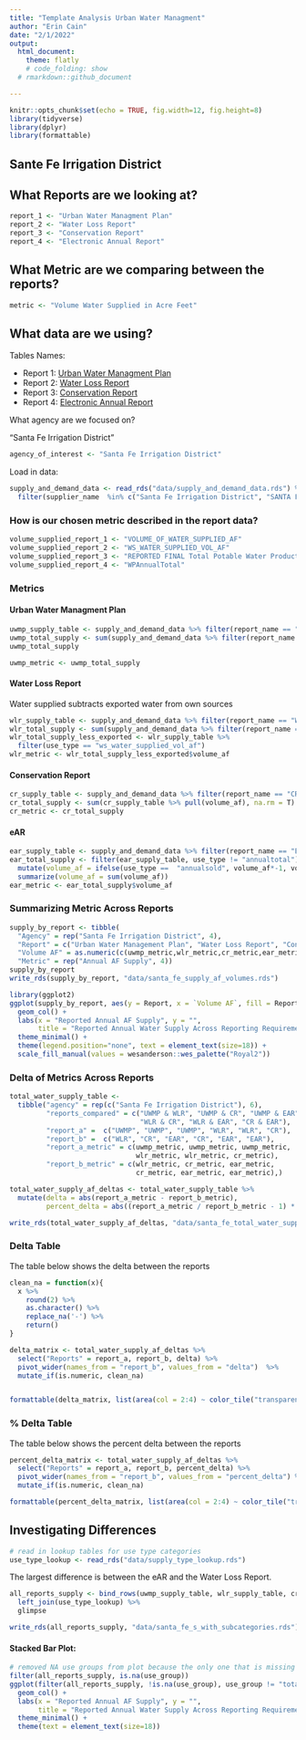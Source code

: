 ```yaml
---
title: "Template Analysis Urban Water Managment"
author: "Erin Cain"
date: "2/1/2022"
output: 
  html_document:
    theme: flatly
    # code_folding: show
  # rmarkdown::github_document

---
```


```r
knitr::opts_chunk$set(echo = TRUE, fig.width=12, fig.height=8)
library(tidyverse)
library(dplyr)
library(formattable)
```

## Sante Fe Irrigation District
 
## What Reports are we looking at? 

```r
report_1 <- "Urban Water Managment Plan"
report_2 <- "Water Loss Report"
report_3 <- "Conservation Report"
report_4 <- "Electronic Annual Report"
```

## What Metric are we comparing between the reports?

```r
metric <- "Volume Water Supplied in Acre Feet"
```

## What data are we using?

Tables Names: 

* Report 1: [Urban Water Managment Plan](https://wuedata.water.ca.gov/uwmp_export_2020.asp)
* Report 2: [Water Loss Report](https://wuedata.water.ca.gov/awwa_export)
* Report 3: [Conservation Report](https://www.waterboards.ca.gov/water_issues/programs/conservation_portal/conservation_reporting.html)
* Report 4: [Electronic Annual Report](https://www.waterboards.ca.gov/drinking_water/certlic/drinkingwater/eardata.html)

What agency are we focused on? 

"Santa Fe Irrigation District"

```r
agency_of_interest <- "Santa Fe Irrigation District"
```

Load in data: 
```r
supply_and_demand_data <- read_rds("data/supply_and_demand_data.rds") %>%
  filter(supplier_name  %in% c("Santa Fe Irrigation District", "SANTA FE I.D.")) %>% glimpse

```

### How is our chosen metric described in the report data?

```r
volume_supplied_report_1 <- "VOLUME_OF_WATER_SUPPLIED_AF"
volume_supplied_report_2 <- "WS_WATER_SUPPLIED_VOL_AF"
volume_supplied_report_3 <- "REPORTED FINAL Total Potable Water Production"
volume_supplied_report_4 <- "WPAnnualTotal"
```


### Metrics {.tabset}

#### Urban Water Managment Plan

```r
uwmp_supply_table <- supply_and_demand_data %>% filter(report_name == "UWMP", category == "supply")
uwmp_total_supply <- sum(supply_and_demand_data %>% filter(report_name == "UWMP", category == "supply") %>% pull(volume_af), na.rm = T) # Summing together categories describes above
uwmp_total_supply

uwmp_metric <- uwmp_total_supply
```

#### Water Loss Report 

Water supplied subtracts exported water from own sources

```r
wlr_supply_table <- supply_and_demand_data %>% filter(report_name == "WLR", year == 2020, category == "supply" | category == "supply total")
wlr_total_supply <- sum(supply_and_demand_data %>% filter(report_name == "WLR", category == "supply", use_type != "ws_exported_vol_af", year == 2020) %>% pull(volume_af), na.rm = T) # Summing together categories describes above
wlr_total_supply_less_exported <- wlr_supply_table %>%
  filter(use_type == "ws_water_supplied_vol_af")
wlr_metric <- wlr_total_supply_less_exported$volume_af
```

#### Conservation Report 

```r
cr_supply_table <- supply_and_demand_data %>% filter(report_name == "CR", year == 2020, category == "supply" | category == "supply total")
cr_total_supply <- sum(cr_supply_table %>% pull(volume_af), na.rm = T)
cr_metric <- cr_total_supply
```

#### eAR

```r
ear_supply_table <- supply_and_demand_data %>% filter(report_name == "EAR", year == 2020, category == "supply total", !grepl("max", use_type))
ear_total_supply <- filter(ear_supply_table, use_type != "annualtotal") %>%
  mutate(volume_af = ifelse(use_type ==  "annualsold", volume_af*-1, volume_af)) %>%
  summarize(volume_af = sum(volume_af))
ear_metric <- ear_total_supply$volume_af
```

### Summarizing Metric Across Reports 

```r
supply_by_report <- tibble(
  "Agency" = rep("Santa Fe Irrigation District", 4),
  "Report" = c("Urban Water Management Plan", "Water Loss Report", "Conservation Report", "Electronic Annual Report"),
  "Volume AF" = as.numeric(c(uwmp_metric,wlr_metric,cr_metric,ear_metric)),
  "Metric" = rep("Annual AF Supply", 4))
supply_by_report
write_rds(supply_by_report, "data/santa_fe_supply_af_volumes.rds")
```

```r
library(ggplot2)
ggplot(supply_by_report, aes(y = Report, x = `Volume AF`, fill = Report)) +
  geom_col() + 
  labs(x = "Reported Annual AF Supply", y = "", 
       title = "Reported Annual Water Supply Across Reporting Requirements") +
  theme_minimal() +
  theme(legend.position="none", text = element_text(size=18)) + 
  scale_fill_manual(values = wesanderson::wes_palette("Royal2"))

```

### Delta of Metrics Across Reports {.tabset}

```r
total_water_supply_table <- 
  tibble("agency" = rep(c("Santa Fe Irrigation District"), 6),
         "reports_compared" = c("UWMP & WLR", "UWMP & CR", "UWMP & EAR", 
                                "WLR & CR", "WLR & EAR", "CR & EAR"),
         "report_a" =  c("UWMP", "UWMP", "UWMP", "WLR", "WLR", "CR"),
         "report_b" =  c("WLR", "CR", "EAR", "CR", "EAR", "EAR"),
         "report_a_metric" = c(uwmp_metric, uwmp_metric, uwmp_metric,
                               wlr_metric, wlr_metric, cr_metric), 
         "report_b_metric" = c(wlr_metric, cr_metric, ear_metric, 
                               cr_metric, ear_metric, ear_metric),)

total_water_supply_af_deltas <- total_water_supply_table %>% 
  mutate(delta = abs(report_a_metric - report_b_metric), 
         percent_delta = abs((report_a_metric / report_b_metric - 1) * 100))

write_rds(total_water_supply_af_deltas, "data/santa_fe_total_water_supply_af_deltas.rds")
```

### Delta Table 

The table below shows the delta between the reports

```r

clean_na = function(x){
  x %>%
    round(2) %>%
    as.character() %>%
    replace_na('-') %>%
    return()
}

delta_matrix <- total_water_supply_af_deltas %>% 
  select("Reports" = report_a, report_b, delta) %>%
  pivot_wider(names_from = "report_b", values_from = "delta")  %>%
  mutate_if(is.numeric, clean_na)


formattable(delta_matrix, list(area(col = 2:4) ~ color_tile("transparent", "pink")))
```

### % Delta Table 

The table below shows the percent delta between the reports

```r
percent_delta_matrix <- total_water_supply_af_deltas %>% 
  select("Reports" = report_a, report_b, percent_delta) %>%
  pivot_wider(names_from = "report_b", values_from = "percent_delta") %>%
  mutate_if(is.numeric, clean_na)

formattable(percent_delta_matrix, list(area(col = 2:4) ~ color_tile("transparent", "pink")))
```


## Investigating Differences 

```r
# read in lookup tables for use type categories
use_type_lookup <- read_rds("data/supply_type_lookup.rds")
```

The largest difference is between the eAR and the Water Loss Report.  

```r
all_reports_supply <- bind_rows(uwmp_supply_table, wlr_supply_table, cr_supply_table, ear_supply_table) %>% 
  left_join(use_type_lookup) %>%
  glimpse

write_rds(all_reports_supply, "data/santa_fe_s_with_subcategories.rds")
```

#### Stacked Bar Plot: 
```r
# removed NA use groups from plot because the only one that is missing is "total"
filter(all_reports_supply, is.na(use_group))
ggplot(filter(all_reports_supply, !is.na(use_group), use_group != "total volume"), aes(y = report_name, x = volume_af, fill = use_group)) +
  geom_col() + 
  labs(x = "Reported Annual AF Supply", y = "", 
       title = "Reported Annual Water Supply Across Reporting Requirements") +
  theme_minimal() +
  theme(text = element_text(size=18)) 
```

